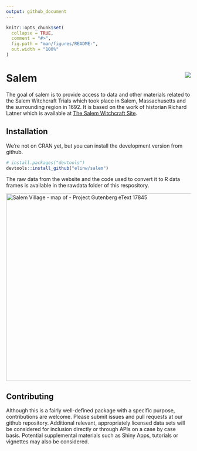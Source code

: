 ```yaml
---
output: github_document
---
```


<!-- README.md is generated from README.Rmd. Please edit that file -->

```r
knitr::opts_chunk$set(
  collapse = TRUE,
  comment = "#>",
  fig.path = "man/figures/README-",
  out.width = "100%"
)
```

# Salem <img src="man/figures/logo.png" align="right" />
<!-- badges: start -->
<!-- badges: end -->


The goal of salem is to provide access to data and other materials related to
the Salem Witchcraft Trials which took place in Salem, 
Massachusetts and the surrounding region in 1692. It is based on the work
of historian Richard Latner which is available at 
[The Salem Witchcraft Site](https://www.tulane.edu/~salem/).


## Installation

We're not on CRAN yet, but you can install the development version from
github. 

```r
# install.packages("devtools")
devtools::install_github("elinw/salem")
```

The raw data from the website and the code used to convert it to R data frames
is available in the rawdata folder of this respository.

<a title="W.P. Upham, Public domain, via Wikimedia Commons" href="https://commons.wikimedia.org/wiki/File:Salem_Village_-_map_of_-_Project_Gutenberg_eText_17845.jpg"><img width="512" alt="Salem Village - map of - Project Gutenberg eText 17845" src="https://upload.wikimedia.org/wikipedia/commons/thumb/a/ae/Salem_Village_-_map_of_-_Project_Gutenberg_eText_17845.jpg/512px-Salem_Village_-_map_of_-_Project_Gutenberg_eText_17845.jpg"></a>

## Contributing

Although this is a fairly well-defined package with a specific purpose, 
contributions are welcome. Please submit issues and pull requests at our github
repository.  Additional relevant, appropriately licensed data sets will be 
considered for inclusion directly or through APIs on a case by case basis.
Potential supplemental materials such as Shiny Apps, tutorials or vignettes
may also be considered.